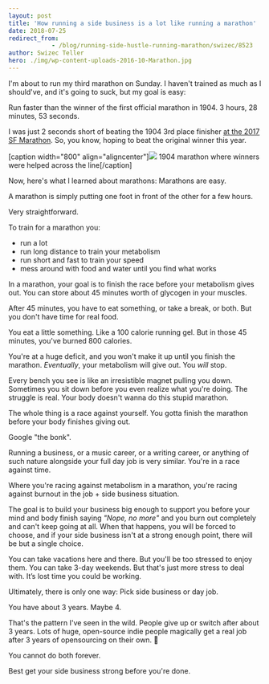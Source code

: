 ```yaml
---
layout: post
title: 'How running a side business is a lot like running a marathon'
date: 2018-07-25
redirect_from: 
            - /blog/running-side-hustle-running-marathon/swizec/8523
author: Swizec Teller
hero: ./img/wp-content-uploads-2016-10-Marathon.jpg
---
```

I'm about to run my third marathon on Sunday. I haven't trained as much as I should've, and it's going to suck, but my goal is easy:



Run faster than the winner of the first official marathon in 1904. 3 hours, 28 minutes, 53 seconds.



I was just 2 seconds short of beating the 1904 3rd place finisher [at the 2017 SF Marathon](https://swizec.com/blog/couch-sub-4-hour-marathon-4-short-years/swizec/7725). So, you know, hoping to beat the original winner this year.



\[caption width="800" align="aligncenter"]![](./img/wp-content-uploads-2016-10-Marathon.jpg) 1904 marathon where winners were helped across the line\[/caption]



Now, here's what I learned about marathons: Marathons are easy.



A marathon is simply putting one foot in front of the other for a few hours.



Very straightforward.



To train for a marathon you:



- run a lot
- run long distance to train your metabolism
- run short and fast to train your speed
- mess around with food and water until you find what works



In a marathon, your goal is to finish the race before your metabolism gives out. You can store about 45 minutes worth of glycogen in your muscles.



After 45 minutes, you have to eat something, or take a break, or both. But you don't have time for real food.



You eat a little something. Like a 100 calorie running gel. But in those 45 minutes, you've burned 800 calories.



You're at a huge deficit, and you won't make it up until you finish the marathon. _Eventually_, your metabolism will give out. You _will_ stop.



Every bench you see is like an irresistible magnet pulling you down. Sometimes you sit down before you even realize what you're doing. The struggle is real. Your body doesn't wanna do this stupid marathon.



The whole thing is a race against yourself. You gotta finish the marathon before your body finishes giving out.



Google "the bonk".



Running a business, or a music career, or a writing career, or anything of such nature alongside your full day job is very similar. You're in a race against time.



Where you're racing against metabolism in a marathon, you're racing against burnout in the job + side business situation.



The goal is to build your business big enough to support you before your mind and body finish saying _"Nope, no more"_ and you burn out completely and can't keep going at all. When that happens, you will be forced to choose, and if your side business isn't at a strong enough point, there will be but a single choice.



You can take vacations here and there. But you'll be too stressed to enjoy them. You can take 3-day weekends. But that's just more stress to deal with. It’s lost time you could be working.



Ultimately, there is only one way: Pick side business or day job.



You have about 3 years. Maybe 4.



That's the pattern I've seen in the wild. People give up or switch after about 3 years. Lots of huge, open-source indie people magically get a real job after 3 years of opensourcing on their own. 🤔



You cannot do both forever.



Best get your side business strong before you're done.